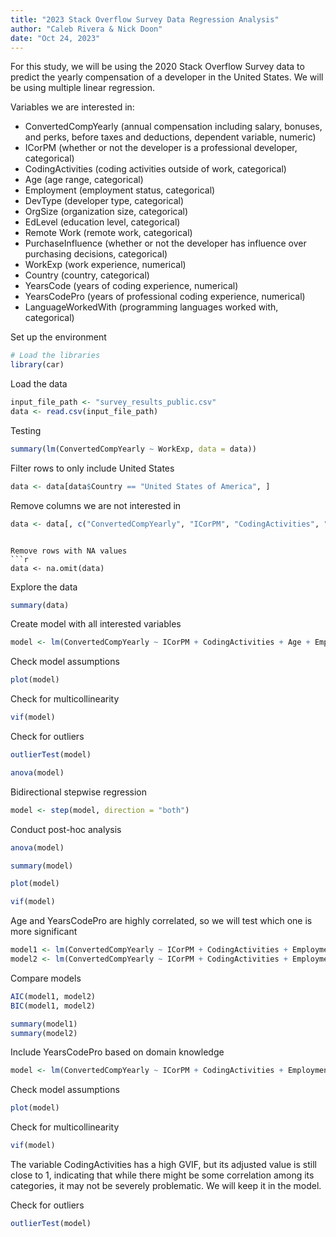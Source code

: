 ```yaml
---
title: "2023 Stack Overflow Survey Data Regression Analysis"
author: "Caleb Rivera & Nick Doon"
date: "Oct 24, 2023"
---
```


For this study, we will be using the 2020 Stack Overflow Survey data to predict the yearly compensation of a developer in the United States. We will be using multiple linear regression.

Variables we are interested in:

- ConvertedCompYearly (annual compensation including salary, bonuses, and perks, before taxes and deductions, dependent variable, numeric)
- ICorPM (whether or not the developer is a professional developer, categorical)
- CodingActivities (coding activities outside of work, categorical)
- Age (age range, categorical)
- Employment (employment status, categorical)
- DevType (developer type, categorical)
- OrgSize (organization size, categorical)
- EdLevel (education level, categorical)
- Remote Work (remote work, categorical)
- PurchaseInfluence (whether or not the developer has influence over purchasing decisions, categorical)
- WorkExp (work experience, numerical)
- Country (country, categorical)
- YearsCode (years of coding experience, numerical)
- YearsCodePro (years of professional coding experience, numerical)
- LanguageWorkedWith (programming languages worked with, categorical)

Set up the environment
```r
# Load the libraries
library(car)
```

Load the data 
```r
input_file_path <- "survey_results_public.csv"
data <- read.csv(input_file_path)
```

Testing
```r
summary(lm(ConvertedCompYearly ~ WorkExp, data = data))
```

Filter rows to only include United States
```r
data <- data[data$Country == "United States of America", ]
```

Remove columns we are not interested in
```r
data <- data[, c("ConvertedCompYearly", "ICorPM", "CodingActivities", "Age", "Employment", "DevType", "OrgSize", "EdLevel", "RemoteWork", "PurchaseInfluence", "WorkExp", "YearsCode", "YearsCodePro")]
```
``` 

Remove rows with NA values
```r
data <- na.omit(data)
```

Explore the data
```r
summary(data)
```

Create model with all interested variables
```r
model <- lm(ConvertedCompYearly ~ ICorPM + CodingActivities + Age + Employment + DevType + OrgSize + EdLevel + RemoteWork + PurchaseInfluence + WorkExp + YearsCode + YearsCodePro, data = data)
```


Check model assumptions
```r
plot(model)
```

Check for multicollinearity
```r
vif(model)
```

Check for outliers
```r
outlierTest(model)
```

```r
anova(model)
```

Bidirectional stepwise regression
```r
model <- step(model, direction = "both")
```

Conduct post-hoc analysis
```r
anova(model)
```

```r
summary(model)
```

```r
plot(model)
```

```r
vif(model)
```

Age and YearsCodePro are highly correlated, so we will test which one is more significant
```r
model1 <- lm(ConvertedCompYearly ~ ICorPM + CodingActivities + Employment + DevType + OrgSize + EdLevel + RemoteWork + PurchaseInfluence + YearsCodePro, data = data)
model2 <- lm(ConvertedCompYearly ~ ICorPM + CodingActivities + Employment + DevType + OrgSize + EdLevel + RemoteWork + PurchaseInfluence + Age, data = data)
```

Compare models
```r
AIC(model1, model2)
BIC(model1, model2)

summary(model1)
summary(model2)
```

Include YearsCodePro based on domain knowledge
```r
model <- lm(ConvertedCompYearly ~ ICorPM + CodingActivities + Employment + DevType + OrgSize + EdLevel + RemoteWork + PurchaseInfluence + YearsCodePro, data = data)
```

Check model assumptions
```r
plot(model)
```

Check for multicollinearity
```r
vif(model)
```

The variable CodingActivities has a high GVIF, but its adjusted value is still close to 1, indicating that while there might be some correlation among its categories, it may not be severely problematic. We will keep it in the model.

Check for outliers
```r
outlierTest(model)
```